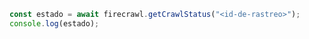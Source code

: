 ```js Node.js
const estado = await firecrawl.getCrawlStatus("<id-de-rastreo>");
console.log(estado);
```
